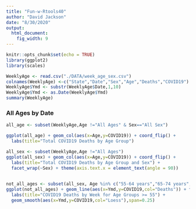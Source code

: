 ```yaml
---
title: "Fun-w-Rtools40"
author: "David Jackson"
date: "8/30/2020"
output: 
  html_document: 
    fig_width: 9
---
```


```r
knitr::opts_chunk$set(echo = TRUE)
library(ggplot2)
library(scales)
```
```r
WeeklyAge <- read.csv("./DATA/week_age_sex.csv")
colnames(WeeklyAge) <-c("State","Date","Sex","Age","Deaths","COVID19")
WeeklyAge$Ymd <- substr(WeeklyAge$Date,1,10)
WeeklyAge$Ymd <- as.Date(WeeklyAge$Ymd)
summary(WeeklyAge)
```

###  All Ages by Date

```r
all_age <- subset(WeeklyAge,Age !="All Ages" & Sex=="All Sex")

```
```r
ggplot(all_age) + geom_col(aes(x=Age,y=COVID19)) + coord_flip() +
  labs(title="Total COVID19 Deaths by Age Group")
```

```r
all_sex <- subset(WeeklyAge,Age !="All Ages")
ggplot(all_sex) + geom_col(aes(x=Age,y=COVID19)) + coord_flip() +
  labs(title="Total COVID19 Deaths by Age Group and Sex") +
  facet_wrap(~Sex) + theme(axis.text.x = element_text(angle = 90))
  
```
```r
not_all_ages <- subset(all_sex, Age %in% c("55-64 years","65-74 years","75-84 years","85 years and over"))
ggplot(not_all_ages) + geom_line(aes(x=Ymd,y=COVID19,col="Deaths")) + facet_wrap(~Age) +
  labs(title="COVID19 Deaths by Week for Age Groups >= 55") +
  geom_smooth(aes(x=Ymd,y=COVID19,col="Loess"),span=0.25)
  
```


